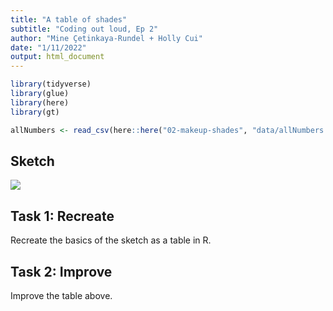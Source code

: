 ```yaml
---
title: "A table of shades"
subtitle: "Coding out loud, Ep 2"
author: "Mine Çetinkaya-Rundel + Holly Cui"
date: "1/11/2022"
output: html_document
---
```


```r
library(tidyverse)
library(glue)
library(here)
library(gt)
```

```r
allNumbers <- read_csv(here::here("02-makeup-shades", "data/allNumbers.csv"))
```

## Sketch

![](images/sketch.png)

## Task 1: Recreate

Recreate the basics of the sketch as a table in R.

## Task 2: Improve

Improve the table above.
